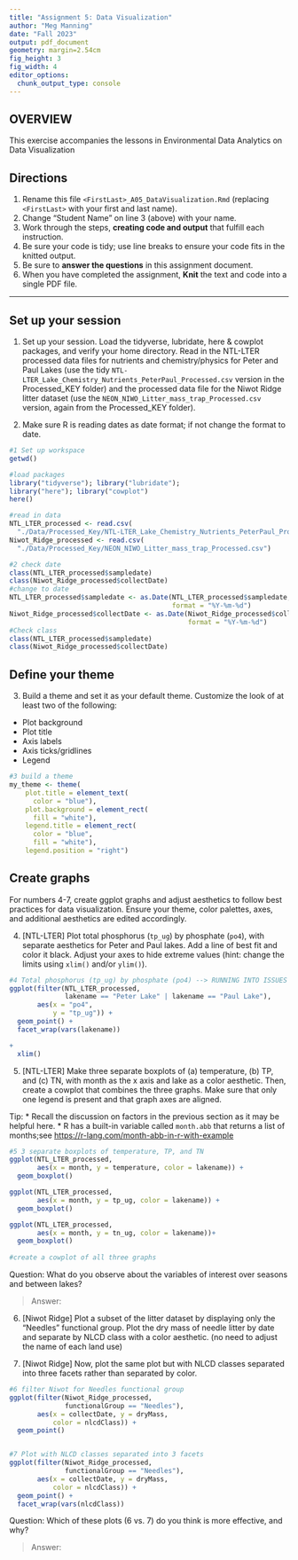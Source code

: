 ```yaml
---
title: "Assignment 5: Data Visualization"
author: "Meg Manning"
date: "Fall 2023"
output: pdf_document
geometry: margin=2.54cm
fig_height: 3
fig_width: 4
editor_options: 
  chunk_output_type: console
---
```


## OVERVIEW

This exercise accompanies the lessons in Environmental Data Analytics on Data Visualization 

## Directions
1.  Rename this file `<FirstLast>_A05_DataVisualization.Rmd` (replacing `<FirstLast>` with your first and last name).
2. Change "Student Name" on line 3 (above) with your name.
3. Work through the steps, **creating code and output** that fulfill each instruction.
4. Be sure your code is tidy; use line breaks to ensure your code fits in the knitted output.
5. Be sure to **answer the questions** in this assignment document.
6. When you have completed the assignment, **Knit** the text and code into a single PDF file.

---

## Set up your session 

1. Set up your session. Load the tidyverse, lubridate, here & cowplot packages, and verify your home directory. Read in the NTL-LTER processed data files for nutrients and chemistry/physics for Peter and Paul Lakes (use the tidy `NTL-LTER_Lake_Chemistry_Nutrients_PeterPaul_Processed.csv` version in the Processed_KEY folder) and the processed data file for the Niwot Ridge litter dataset (use the `NEON_NIWO_Litter_mass_trap_Processed.csv` version, again from the Processed_KEY folder). 

2. Make sure R is reading dates as date format; if not change the format to date.

```r
#1 Set up workspace
getwd()

#load packages
library("tidyverse"); library("lubridate"); 
library("here"); library("cowplot")
here()

#read in data
NTL_LTER_processed <- read.csv(
  "./Data/Processed_Key/NTL-LTER_Lake_Chemistry_Nutrients_PeterPaul_Processed.csv")
Niwot_Ridge_processed <- read.csv(
  "./Data/Processed_Key/NEON_NIWO_Litter_mass_trap_Processed.csv")

#2 check date
class(NTL_LTER_processed$sampledate)
class(Niwot_Ridge_processed$collectDate)
#change to date
NTL_LTER_processed$sampledate <- as.Date(NTL_LTER_processed$sampledate, 
                                         format = "%Y-%m-%d")
Niwot_Ridge_processed$collectDate <- as.Date(Niwot_Ridge_processed$collectDate, 
                                             format = "%Y-%m-%d")
#Check class
class(NTL_LTER_processed$sampledate)
class(Niwot_Ridge_processed$collectDate)
```
## Define your theme
3. Build a theme and set it as your default theme. Customize the look of at least two of the following: 
 * Plot background
 * Plot title
 * Axis labels
 * Axis ticks/gridlines
 * Legend

```r
#3 build a theme 
my_theme <- theme(
    plot.title = element_text(
      color = "blue"),
    plot.background = element_rect(
      fill = "white"),
    legend.title = element_rect(
      color = "blue",
      fill = "white"),
    legend.position = "right")

```

## Create graphs
For numbers 4-7, create ggplot graphs and adjust aesthetics to follow best practices for data visualization. Ensure your theme, color palettes, axes, and additional aesthetics are edited accordingly.

4. [NTL-LTER] Plot total phosphorus (`tp_ug`) by phosphate (`po4`), with separate aesthetics for Peter and Paul lakes. Add a line of best fit and color it black. Adjust your axes to hide extreme values (hint: change the limits using `xlim()` and/or `ylim()`).

```r
#4 Total phosphorus (tp_ug) by phosphate (po4) --> RUNNING INTO ISSUES WITH NAS?
ggplot(filter(NTL_LTER_processed, 
              lakename == "Peter Lake" | lakename == "Paul Lake"),
       aes(x = "po4", 
           y = "tp_ug")) +
  geom_point() +
  facet_wrap(vars(lakename))

+
  xlim()

```


5. [NTL-LTER] Make three separate boxplots of (a) temperature, (b) TP, and (c) TN, with month as the x axis and lake as a color aesthetic. Then, create a cowplot that combines the three graphs. Make sure that only one legend is present and that graph axes are aligned. 

Tip:
* Recall the discussion on factors in the previous section as it may be helpful here. 
* R has a built-in variable called `month.abb` that returns a list of months;see <https://r-lang.com/month-abb-in-r-with-example>

```r
#5 3 separate boxplots of temperature, TP, and TN
ggplot(NTL_LTER_processed, 
       aes(x = month, y = temperature, color = lakename)) +
  geom_boxplot()

ggplot(NTL_LTER_processed, 
       aes(x = month, y = tp_ug, color = lakename)) +
  geom_boxplot()

ggplot(NTL_LTER_processed, 
       aes(x = month, y = tn_ug, color = lakename))+
  geom_boxplot()
  
#create a cowplot of all three graphs


```

Question: What do you observe about the variables of interest over seasons and between lakes? 

> Answer: 

6. [Niwot Ridge] Plot a subset of the litter dataset by displaying only the "Needles" functional group. Plot the dry mass of needle litter by date and separate by NLCD class with a color aesthetic. (no need to adjust the name of each land use)

7. [Niwot Ridge] Now, plot the same plot but with NLCD classes separated into three facets rather than separated by color. 

```r
#6 filter Niwot for Needles functional group 
ggplot(filter(Niwot_Ridge_processed, 
              functionalGroup == "Needles"), 
       aes(x = collectDate, y = dryMass, 
           color = nlcdClass)) +
  geom_point()


#7 Plot with NLCD classes separated into 3 facets 
ggplot(filter(Niwot_Ridge_processed, 
              functionalGroup == "Needles"), 
       aes(x = collectDate, y = dryMass, 
           color = nlcdClass)) +
  geom_point() +
  facet_wrap(vars(nlcdClass))

```
Question: Which of these plots (6 vs. 7) do you think is more effective, and why? 

> Answer:
